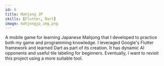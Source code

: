 ```yaml
---
id: 6
title: Mahjong JP
skills: [Flutter, Dart]
image: mahjongjp_img.png
---
```


A mobile game for learning Japanese Mahjong that I developed to practice both my game and programming knowledge.
I leveraged Google's Flutter framework and learned Dart as part of its creation. It has dynamic AI opponents and useful tile labeling for beginners. 
Eventually, I want to revisit this project using a more suitable tool.    
